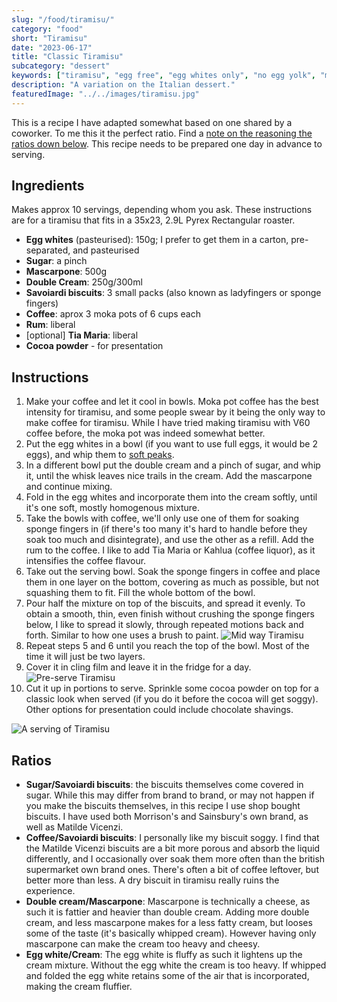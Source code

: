 ```yaml
---
slug: "/food/tiramisu/"
category: "food"
short: "Tiramisu"
date: "2023-06-17"
title: "Classic Tiramisu"
subcategory: "dessert"
keywords: ["tiramisu", "egg free", "egg whites only", "no egg yolk", "mascarpone", "dessert", "food", "coffee", "rum", "easy dessert", "fast dessert", "previous day", "prepare in advance", "best recipe", "two chicks", "egg white"]
description: "A variation on the Italian dessert."
featuredImage: "../../images/tiramisu.jpg"
---
```


This is a recipe I have adapted somewhat based on one shared by a coworker. To me this it the perfect ratio. Find a [note on the reasoning the ratios down below](#Ratios). This recipe needs to be prepared one day in advance to serving.

## Ingredients
Makes approx 10 servings, depending whom you ask. These instructions are for a tiramisu that fits in a 35x23, 2.9L Pyrex Rectangular roaster.
- **Egg whites** (pasteurised): 150g; I prefer to get them in a carton, pre-separated, and pasteurised
- **Sugar**: a pinch
- **Mascarpone**: 500g
- **Double Cream**: 250g/300ml
- **Savoiardi biscuits**: 3 small packs (also known as ladyfingers or sponge fingers)
- **Coffee**: aprox 3 moka pots of 6 cups each
- **Rum**: liberal
- [optional] **Tia Maria**: liberal
- **Cocoa powder** - for presentation


## Instructions
1. Make your coffee and let it cool in bowls. Moka pot coffee has the best intensity for tiramisu, and some people swear by it being the only way to make coffee for tiramisu. While I have tried making tiramisu with V60 coffee before, the moka pot was indeed somewhat better.
2. Put the egg whites in a bowl (if you want to use full eggs, it would be 2 eggs), and whip them to [soft peaks](https://www.youtube.com/watch?v=zhuRyq7NrcA).
3. In a different bowl put the double cream and a pinch of sugar, and whip it, until the whisk leaves nice trails in the cream. Add the mascarpone and continue mixing.
4. Fold in the egg whites and incorporate them into the cream softly, until it's one soft, mostly homogenous mixture.
5. Take the bowls with coffee, we'll only use one of them for soaking sponge fingers in (if there's too many it's hard to handle before they soak too much and disintegrate), and use the other as a refill. Add the rum to the coffee. I like to add Tia Maria or Kahlua (coffee liquor), as it intensifies the coffee flavour.
6. Take out the serving bowl. Soak the sponge fingers in coffee and place them in one layer on the bottom, covering as much as possible, but not squashing them to fit. Fill the whole bottom of the bowl.
7. Pour half the mixture on top of the biscuits, and spread it evenly. To obtain a smooth, thin, even finish without crushing the sponge fingers below, I like to spread it slowly, through repeated motions back and forth. Similar to how one uses a brush to paint.
![Mid way Tiramisu](../../images/mid-tiramisu.jpg)
8. Repeat steps 5 and 6 until you reach the top of the bowl. Most of the time it will just be two layers.
9. Cover it in cling film and leave it in the fridge for a day.
![Pre-serve Tiramisu](../../images/pre-tiramisu.jpg)
10. Cut it up in portions to serve. Sprinkle some cocoa powder on top for a classic look when served (if you do it before the cocoa will get soggy). Other options for presentation could include chocolate shavings. 

![A serving of Tiramisu](../../images/tiramisu.jpg)

## Ratios
- **Sugar/Savoiardi biscuits**: the biscuits themselves come covered in sugar. While this may differ from brand to brand, or may not happen if you make the biscuits themselves, in this recipe I use shop bought biscuits. I have used both Morrison's and Sainsbury's own brand, as well as Matilde Vicenzi.
- **Coffee/Savoiardi biscuits**: I personally like my biscuit soggy. I find that the Matilde Vicenzi biscuits are a bit more porous and absorb the liquid differently, and I occasionally over soak them more often than the british supermarket own brand ones. There's often a bit of coffee leftover, but better more than less. A dry biscuit in tiramisu really ruins the experience.
- **Double cream/Mascarpone**: Mascarpone is technically a cheese, as such it is fattier and heavier than double cream. Adding more double cream, and less mascarpone makes for a less fatty cream, but looses some of the taste (it's basically whipped cream). However having only mascarpone can make the cream too heavy and cheesy.
- **Egg white/Cream**: The egg white is fluffy as such it lightens up the cream mixture. Without the egg white the cream is too heavy. If whipped and folded the egg white retains some of the air that is incorporated, making the cream fluffier. 

